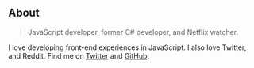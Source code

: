 ## About

> JavaScript developer, former C# developer, and Netflix watcher.

I love developing front-end experiences in JavaScript. I also love Twitter, and
Reddit. Find me on [Twitter](https://twitter.com/MrRobbieCook) and [GitHub](https://github.com/Robbie-Cook). 